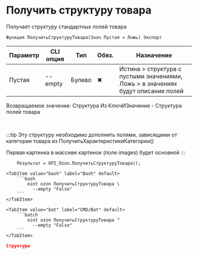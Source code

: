 ﻿---
sidebar_position: 20
description: Получить структуру товара и другие функции для работы с Ozon в Открытом пакете интеграций - бесплатной open-source библиотеке интеграций для 1С:Предприятие 8, OneScript и CLI
keywords: [1C, 1С, 1С:Предприятие, 1С:Предприятие 8.3, API, Интеграция, Сервисы, Обмен, OneScript, CLI, Ozon]
---


# Получить структуру товара
 Получает структуру стандартных полей товара



`Функция ПолучитьСтруктуруТовара(Знач Пустая = Ложь) Экспорт`

  | Параметр | CLI опция | Тип | Обяз. | Назначение |
  |-|-|-|-|-|
  | Пустая | --empty | Булево | &#x2716; | Истина > структура с пустыми значениями, Ложь > в значениях будут описания полей |

  
  Возвращаемое значение:   Структура Из КлючИЗначение - Структура полей товара

<br/>

:::tip
Эту структуру необходимо дополнить полями, зависящими от категории товара из ПолучитьХарактеристикиКатегории()

Первая картинка в массиве картинок (поле images) будет основной
:::
<br/>



```bsl title="Пример использования для 1С:Предприятие/OneScript"
    Результат = OPI_Ozon.ПолучитьСтруктуруТовара();
```
    

 <Tabs>
  
    <TabItem value="bash" label="Bash" default>
        ```bash
            oint ozon ПолучитьСтруктуруТовара \
              --empty "False"
        ```
    </TabItem>
  
    <TabItem value="bat" label="CMD/Bat" default>
        ```batch
            oint ozon ПолучитьСтруктуруТовара ^
              --empty "False"
        ```
    </TabItem>
</Tabs>


```json title="Результат"
Структура
```
